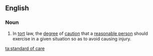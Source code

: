 ==English==

===Noun===
{{en-noun|?|head=[[standard]] [[of]] [[care]]}}

# {{lb|en|legal}} In [[tort]] law, the [[degree]] of [[caution]] that a [[reasonable person]] should exercise in a given situation so as to avoid causing injury.

[[ta:standard of care]]